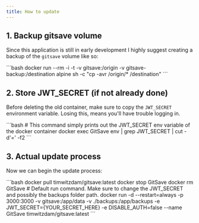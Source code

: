 ```yaml
---
title: How to update
---
```


## 1. Backup gitsave volume
Since this application is still in early development I highly suggest creating a backup of the `gitsave` volume like so:
<div class="not-content">
```bash
docker run --rm -i -t -v gitsave:/origin -v gitsave-backup:/destination alpine sh -c "cp -avr /origin/* /destination"
```
</div>

## 2. Store JWT_SECRET (if not already done)
Before deleting the old container, make sure to copy the `JWT_SECRET` environment variable. Losing this, means you'll have trouble logging in.
<div class="not-content">
```bash
# This command simply prints out the JWT_SECRET env variable of the docker container
docker exec GitSave env | grep JWT_SECRET | cut -d'=' -f2
```
</div>

## 3. Actual update process
Now we can begin the update process:
<div class="not-content">
```bash
docker pull timwitzdam/gitsave:latest
docker stop GitSave
docker rm GitSave
# Default run command. Make sure to change the JWT_SECRET and possibly the backups folder path.
docker run -d --restart=always -p 3000:3000 -v gitsave:/app/data -v ./backups:/app/backups -e JWT_SECRET={YOUR_SECRET_HERE} -e DISABLE_AUTH=false --name GitSave timwitzdam/gitsave:latest
```
</div>

